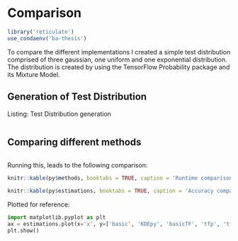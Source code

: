 # Comparison {#comparison}

```r
library('reticulate')
use_condaenv('ba-thesis')
```

To compare the different implementations I created a simple test distribution comprised of three gaussian, one uniform and one exponential distribution. The distribution is created by using the TensorFlow Probability package and its Mixture Model.

## Generation of Test Distribution

Listing: Test Distribution generation
```python
```

## Comparing different methods

```python
```


Running this, leads to the following comparison:

```r
knitr::kable(py$methods, booktabs = TRUE, caption = 'Runtime comparison')
```

```r
knitr::kable(py$estimations, booktabs = TRUE, caption = 'Accuracy comparison')
```

Plotted for reference:
```python
import matplotlib.pyplot as plt
ax = estimations.plot(x='x', y=['basic', 'KDEpy', 'basicTF', 'tfp', 'tfpM', 'tfpMB', 'tfpMFFT'], style=['-', '--', '-.', ':', '--', '-.', '--'])
plt.show()
```